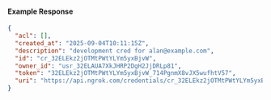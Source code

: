 
#### Example Response

```json
{
  "acl": [],
  "created_at": "2025-09-04T10:11:15Z",
  "description": "development cred for alan@example.com",
  "id": "cr_32ELEkz2jOTMtPWtYLYm5yxBjvW",
  "owner_id": "usr_32ELAUA7XkJHRP2DgH2JjDRLp81",
  "token": "32ELEkz2jOTMtPWtYLYm5yxBjvW_714PgnmX8vJX5wufhtV57",
  "uri": "https://api.ngrok.com/credentials/cr_32ELEkz2jOTMtPWtYLYm5yxBjvW"
}
```
